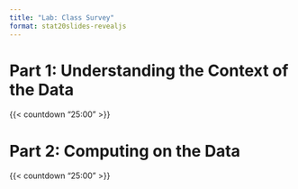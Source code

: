 ```yaml
---
title: "Lab: Class Survey"
format: stat20slides-revealjs
---
```


# Part 1: Understanding the Context of the Data

{{< countdown "25:00" >}}

# Part 2: Computing on the Data

{{< countdown "25:00" >}}

